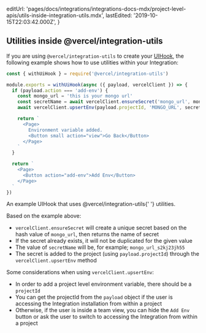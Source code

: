 
  editUrl:
    'pages/docs/integrations/integrations-docs-mdx/project-level-apis/utils-inside-integration-utils.mdx',
  lastEdited: '2019-10-15T22:03:42.000Z',
}

## Utilities inside @vercel/integration-utils

If you are using `@vercel/integration-utils` to create your [UIHook](#creating-an-integration/step-2-creating-a-uihook), the following example shows how to use utilities within your Integration:

```js
const { withUiHook } = require('@vercel/integration-utils')

module.exports = withUiHook(async ({ payload, vercelClient }) => {
  if (payload.action === 'add-env') {
    const mongo_url = 'this is your mongo url'
    const secretName = await vercelClient.ensureSecret('mongo_url', mongo_url)
    await vercelClient.upsertEnv(payload.projectId, 'MONGO_URL', secretName)

    return `
      <Page>
        Environment variable added.
        <Button small action="view">Go Back</Button>
      </Page>
    `
  }

  return `
    <Page>
      <Button action="add-env">Add Env</Button>
    </Page>
  `
})
```

<Caption>
  An example UIHook that uses <InlineCode>@vercel/integration-utils</InlineCode>{' '}
  utilities.
</Caption>

Based on the example above:

- `vercelClient.ensureSecret` will create a unique <OrgName /> secret based on the hash value of `mongo_url`, then returns the name of secret
- If the secret already exists, it will not be duplicated for the given value
- The value of `secretName` will be, for example; `mongo_url_s2kj23jh55`
- The secret is added to the project (using `payload.projectId`) through the `vercelClient.upsertEnv` method

Some considerations when using `vercelClient.upsertEnv`:

- In order to add a project level environment variable, there should be a `projectId`
- You can get the projectId from the `payload` object if the user is accessing the Integration installation from within a project
- Otherwise, if the user is inside a team view, you can hide the `Add Env` button or ask the user to switch to accessing the Integration from within a project
